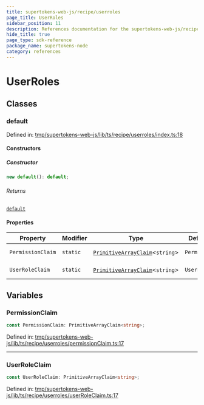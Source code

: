```yaml
---
title: supertokens-web-js/recipe/userroles
page_title: UserRoles
sidebar_position: 11
description: References documentation for the supertokens-web-js/recipe/userroles package
hide_title: true
page_type: sdk-reference
package_name: supertokens-node
category: references
---
```


# UserRoles


## Classes

### default

Defined in: [tmp/supertokens-web-js/lib/ts/recipe/userroles/index.ts:18](https://github.com/supertokens/supertokens-web-js/blob/be2e0fd7dcade8352cdc9639abe968e5cda5b1cd/lib/ts/recipe/userroles/index.ts#L18)

#### Constructors

##### Constructor

```ts
new default(): default;
```

###### Returns

[`default`](#default)

#### Properties

| Property | Modifier | Type | Default value | Defined in |
| ------ | ------ | ------ | ------ | ------ |
| <a id="permissionclaim"></a> `PermissionClaim` | `static` | [`PrimitiveArrayClaim`](recipe.session.mdx#primitivearrayclaim)\<`string`\> | `PermissionClaim` | [tmp/supertokens-web-js/lib/ts/recipe/userroles/index.ts:20](https://github.com/supertokens/supertokens-web-js/blob/be2e0fd7dcade8352cdc9639abe968e5cda5b1cd/lib/ts/recipe/userroles/index.ts#L20) |
| <a id="userroleclaim"></a> `UserRoleClaim` | `static` | [`PrimitiveArrayClaim`](recipe.session.mdx#primitivearrayclaim)\<`string`\> | `UserRoleClaim` | [tmp/supertokens-web-js/lib/ts/recipe/userroles/index.ts:19](https://github.com/supertokens/supertokens-web-js/blob/be2e0fd7dcade8352cdc9639abe968e5cda5b1cd/lib/ts/recipe/userroles/index.ts#L19) |

## Variables

### PermissionClaim

```ts
const PermissionClaim: PrimitiveArrayClaim<string>;
```

Defined in: [tmp/supertokens-web-js/lib/ts/recipe/userroles/permissionClaim.ts:17](https://github.com/supertokens/supertokens-web-js/blob/be2e0fd7dcade8352cdc9639abe968e5cda5b1cd/lib/ts/recipe/userroles/permissionClaim.ts#L17)

***

### UserRoleClaim

```ts
const UserRoleClaim: PrimitiveArrayClaim<string>;
```

Defined in: [tmp/supertokens-web-js/lib/ts/recipe/userroles/userRoleClaim.ts:17](https://github.com/supertokens/supertokens-web-js/blob/be2e0fd7dcade8352cdc9639abe968e5cda5b1cd/lib/ts/recipe/userroles/userRoleClaim.ts#L17)
